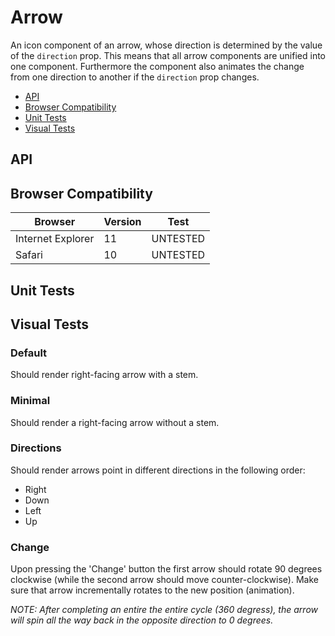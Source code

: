 
<Meta title="⚙️ Elements/Arrow" />

# Arrow

An icon component of an arrow, whose direction is determined by the value of the `direction` prop. This means that all arrow components are unified into one component. Furthermore the component also animates the change from one direction to another if the `direction` prop changes.

- [API](#api)
- [Browser Compatibility](#compatibility)
- [Unit Tests](#unit-tests)
- [Visual Tests](#tests)

<Preview>
  <Story name="DEMO">
    <Demo />
  </Story>
</Preview>

## API

<Props of={Component} />

## Browser Compatibility

|Browser|Version|Test
|---|---|---|
|Internet Explorer|11|UNTESTED
|Safari|10|UNTESTED

## Unit Tests

<Tests category="Elements" name="Arrow"/>

## Visual Tests

### Default

Should render right-facing arrow with a stem.

<Preview>
  <Story name="Default">
    <Default />
  </Story>
</Preview>

### Minimal

Should render a right-facing arrow without a stem.

<Preview>
  <Story name="Minimal">
    <Minimal />
  </Story>
</Preview>

### Directions

Should render arrows point in different directions in the following order:

- Right
- Down
- Left
- Up

<Preview>
  <Story name="Directions">
    <Directions />
  </Story>
</Preview>

### Change

Upon pressing the 'Change' button the first arrow should rotate 90 degrees clockwise (while the second arrow should move counter-clockwise). Make sure that arrow incrementally rotates to the new position (animation).

_NOTE: After completing an entire the entire cycle (360 degress), the arrow will spin all the way back in the opposite direction to 0 degrees._

<Preview>
  <Story name="Change">
    <Change />
  </Story>
</Preview>
